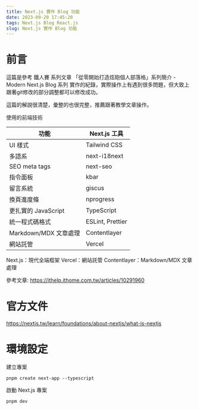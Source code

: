 ```yaml
---
title: Next.js 實作 Blog 功能
date: 2023-09-20 17:45:20
tags: Next.js Blog React.js
slug: Next.js 實作 Blog 功能
---
```



# 前言

這篇是參考 鐵人賽 系列文章 「從零開始打造炫砲個人部落格」系列簡介 - Modern Next.js Blog 系列 實作的紀錄，實際操作上有遇到很多問題，但大致上跟著git修改的部分調整都可以修改成功。

這篇的解說很清楚，彙整的也很完整，推薦跟著教學文章操作。

使用的前端技術


| 功能 | Next.js 工具 |
| -------- | -------- | 
|  UI 樣式  |   Tailwind CSS    | 
|  多語系   |next-i18next     | 
|  SEO meta tags  |next-seo   | 
|  指令面板  | kbar   | 
|  留言系統  | giscus   | 
|  換頁進度條  | nprogress   | 
|  更扎實的 JavaScript  | TypeScript   | 
|  統一程式碼格式  | ESLint, Prettier   | 
|  Markdown/MDX 文章處理  | Contentlayer   | 
|  網站託管  | Vercel   | 


Next.js：現代全端框架
Vercel：網站託管
Contentlayer：Markdown/MDX 文章處理

參考文章: https://ithelp.ithome.com.tw/articles/10291960

# 官方文件

https://nextjs.tw/learn/foundations/about-nextjs/what-is-nextjs



# 環境設定

建立專案
```
pnpm create next-app --typescript
```

啟動 Next.js 專案
```
pnpm dev
```
